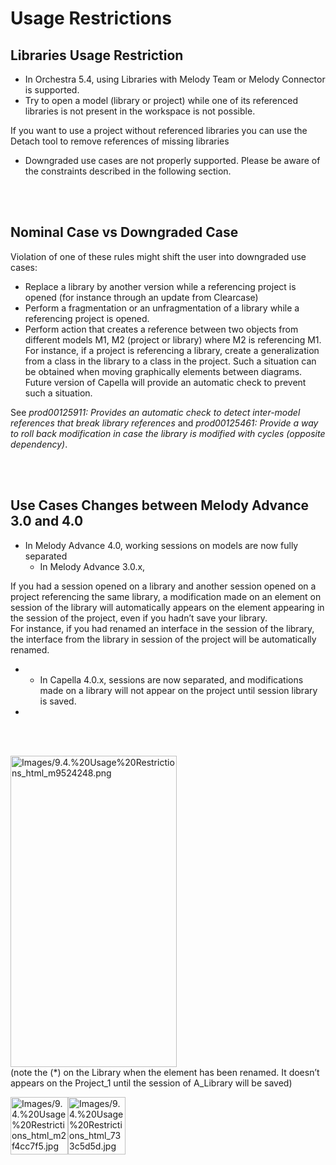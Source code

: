             
= Usage Restrictions =
 
== Libraries Usage Restriction ==
 
* In Orchestra 5.4, using Libraries with Melody Team or Melody 	Connector is supported.
* Try to open a model (library or project) while 	one of its referenced libraries is not present in the workspace is 	not possible.<br>
If you want to use a project without referenced 	libraries you can use the Detach tool to remove references of 	missing libraries
* Downgraded use cases are not properly supported. Please be aware of 	the constraints described in the following section.
 
<br>
<br>

 
== Nominal Case vs Downgraded Case ==
 
Violation of one of these rules might shift the user into downgraded use cases:

 
* Replace a library by another version while a referencing project is 	opened (for instance through an update from Clearcase)
* Perform a fragmentation or an unfragmentation of a library while a 	referencing project is opened.
* Perform action that creates a reference between two objects from 	different models M1, M2 (project or library) where M2 is referencing 	M1. For instance, if a project is referencing a library, create a 	generalization from a class in the library to a class in the 	project. Such a situation can be obtained when moving graphically 	elements between diagrams. Future version of Capella will provide an 	automatic check to prevent such a situation. <br>
See ''prod00125911:'' ''Provides an automatic check to detect inter-model references 	that break library references'' and ''prod00125461: Provide a way 	to roll back modification in case the library is modified with 	cycles (opposite dependency)''.
 
<br>
<br>

 
== Use Cases Changes between Melody Advance 3.0 and 4.0 ==
 
* In Melody Advance 4.0, working sessions on 	models are now fully separated
** In Melody Advance 3.0.x,<br>
If you had 		a session opened on a library and another session opened on a 		project referencing the same library, a modification made on an 		element on session of the library will automatically appears on the 		element appearing in the session of the project, even if you hadn&rsquo;t 		save your library.<br>
For instance, if 		you had renamed an interface in the session of the library, the 		interface from the library in session of the project will be 		automatically renamed.
** In Capella 4.0.x, sessions are now separated, and 		modifications made on a library will not appear on the project 		until session library is saved.
*
 
<br>
<br>

 
[[Image:Images/9.4.%20Usage%20Restrictions_html_m9524248.png|266x498px]]<br>
(note the (*) on the Library when the element has been renamed. It doesn&rsquo;t appears on the Project_1 until the session of A_Library will be saved)

 
[[Image:Images/9.4.%20Usage%20Restrictions_html_m2f4cc7f5.jpg|92x92px]][[Image:Images/9.4.%20Usage%20Restrictions_html_733c5d5d.jpg|92x92px]]

   